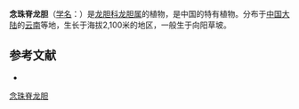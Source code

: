 {{Speciesbox
| name = 念珠脊龙胆
| status = 
| status_system = 
| image =
| genus = Gentiana
| species = moniliformis
| authority = Marq.
}}

'''念珠脊龙胆'''（[[学名|学名]]：{{lang|la|''Gentiana moniliformis''}}）是[[龙胆科|龙胆科]][[龙胆属|龙胆属]]的植物，是中国的特有植物。分布于[[中国大陆|中国大陆]]的[[云南|云南]]等地，生长于海拔2,100米的地区，一般生于向阳草坡。

== 参考文献 ==
<div class="references-small">
* {{FRPS|念珠脊龙胆}}
</div>
{{Taxonbar|from=Q11072410}}

[[Category:龙胆属|念珠脊龙胆]]


{{植物小作品}}